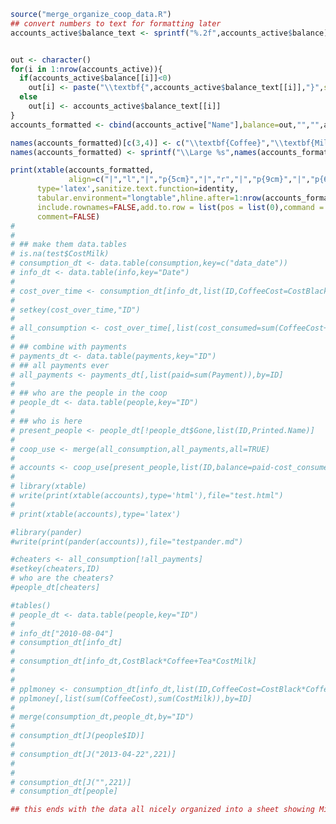 

```r
source("merge_organize_coop_data.R")
## convert numbers to text for formatting later
accounts_active$balance_text <- sprintf("%.2f",accounts_active$balance)


out <- character()
for(i in 1:nrow(accounts_active)){
  if(accounts_active$balance[[i]]<0) 
    out[i] <- paste("\\textbf{",accounts_active$balance_text[[i]],"}",sep="")
  else
    out[i] <- accounts_active$balance_text[[i]]
}
accounts_formatted <- cbind(accounts_active["Name"],balance=out,"","",accounts_active["ID"])

names(accounts_formatted)[c(3,4)] <- c("\\textbf{Coffee}","\\textbf{Milk}")
names(accounts_formatted) <- sprintf("\\Large %s",names(accounts_formatted))

print(xtable(accounts_formatted,
             align=c("|","l","|","p{5cm}","|","r","|","p{9cm}","|","p{6cm}","|","l","|")),
      type='latex',sanitize.text.function=identity,
      tabular.environment="longtable",hline.after=1:nrow(accounts_formatted),floating=FALSE,
      include.rownames=FALSE,add.to.row = list(pos = list(0),command = "\\hline \\endhead "),
      comment=FALSE)
# 
# 
# ## make them data.tables
# is.na(test$CostMilk)
# consumption_dt <- data.table(consumption,key=c("data_date"))
# info_dt <- data.table(info,key="Date")
# 
# cost_over_time <- consumption_dt[info_dt,list(ID,CoffeeCost=CostBlack*Coffee,CostMilk=Milk*CostMilk)]
# 
# setkey(cost_over_time,"ID")
# 
# all_consumption <- cost_over_time[,list(cost_consumed=sum(CoffeeCost+CostMilk,na.rm=TRUE)),by="ID"]
# 
# ## combine with payments
# payments_dt <- data.table(payments,key="ID")
# ## all payments ever
# all_payments <- payments_dt[,list(paid=sum(Payment)),by=ID]
# 
# ## who are the people in the coop
# people_dt <- data.table(people,key="ID")
# 
# ## who is here
# present_people <- people_dt[!people_dt$Gone,list(ID,Printed.Name)]
# 
# coop_use <- merge(all_consumption,all_payments,all=TRUE)
# 
# accounts <- coop_use[present_people,list(ID,balance=paid-cost_consumed,Printed.Name)]
# 
# library(xtable)
# write(print(xtable(accounts),type='html'),file="test.html")
# 
# print(xtable(accounts),type='latex')

#library(pander)
#write(print(pander(accounts)),file="testpander.md")

#cheaters <- all_consumption[!all_payments]
#setkey(cheaters,ID)
# who are the cheaters?
#people_dt[cheaters]

#tables()
# people_dt <- data.table(people,key="ID")
# 
# info_dt["2010-08-04"]
# consumption_dt[info_dt]
# 
# consumption_dt[info_dt,CostBlack*Coffee+Tea*CostMilk]
# 
# 
# pplmoney <- consumption_dt[info_dt,list(ID,CoffeeCost=CostBlack*Coffee,CostMilk=Tea*CostMilk)]
# pplmoney[,list(sum(CoffeeCost),sum(CostMilk)),by=ID]
# 
# merge(consumption_dt,people_dt,by="ID")
# 
# consumption_dt[J(people$ID)]
# 
# consumption_dt[J("2013-04-22",221)]
# 
# 
# consumption_dt[J("",221)]
# consumption_dt[people]

## this ends with the data all nicely organized into a sheet showing Milk and Coffee consumption.
```